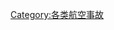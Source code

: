 {{Catnav|頁面分類|社会|人类社会|交通|航空|航空事故|航空事故起因}}
{{Catnav|頁面分類|社会|人类社会|交通|交通事故|航空事故|航空事故起因}}
{{Catnav|頁面分類|历史|各種主題的歷史|灾难|交通事故|航空事故|航空事故起因}}
{{Catnav|頁面分類|人类社会|科技|航空航天|航空|航空事故|航空事故起因}}
{{Catnav|頁面分類|人类社会|科技|工程技术|航空|航空事故|航空事故起因}}
{{Catnav|頁面分類|人类社会|科技|交通|航空|航空事故|航空事故起因}}
{{Catnav|頁面分類|人类社会|科技|交通|交通事故|航空事故|航空事故起因}}
{{Catnav|頁面分類|人类社会|安全|灾难|交通事故|航空事故|航空事故起因}}

[[Category:各类航空事故|Category:各类航空事故]]